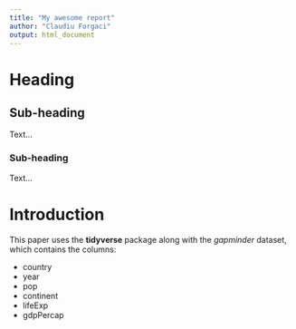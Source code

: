 ```yaml
---
title: "My awesome report"
author: "Claudiu Forgaci"
output: html_document
---
```


# Heading

## Sub-heading

Text...

### Sub-heading

Text...

# Introduction

This paper uses the **tidyverse** package along with the *gapminder* dataset, which contains the columns:

-   country
-   year
-   pop
-   continent
-   lifeExp
-   gdpPercap
